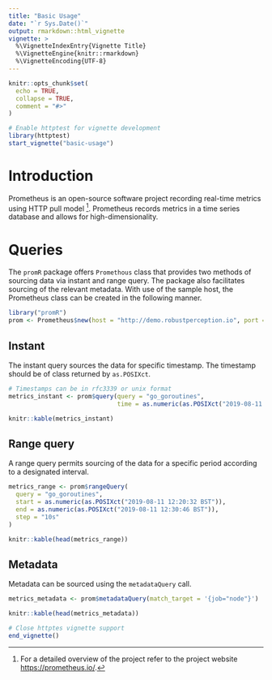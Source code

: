 ```yaml
---
title: "Basic Usage"
date: "`r Sys.Date()`"
output: rmarkdown::html_vignette
vignette: >
  %\VignetteIndexEntry{Vignette Title}
  %\VignetteEngine{knitr::rmarkdown}
  %\VignetteEncoding{UTF-8}
---
```


```r
knitr::opts_chunk$set(
  echo = TRUE,
  collapse = TRUE,
  comment = "#>"
)

# Enable httptest for vignette development
library(httptest)
start_vignette("basic-usage")
```

# Introduction

Prometheus is an open-source software project recording real-time metrics using HTTP pull model [^1]. Prometheus records metrics in a time series database and allows for high-dimensionality. 

# Queries

The `promR` package offers `Promethous` class that provides two methods of sourcing data via instant and range query. The package also facilitates sourcing of the relevant metadata. With use of the sample host, the Prometheus class can be created in the following manner.

```r
library("promR")
prom <- Prometheus$new(host = "http://demo.robustperception.io", port = 9090)
```


## Instant

The instant query sources the data for specific timestamp. The timestamp should be of class returned by `as.POSIXct`.

```r
# Timestamps can be in rfc3339 or unix format
metrics_instant <- prom$query(query = "go_goroutines", 
                              time = as.numeric(as.POSIXct("2019-08-11 12:25:57 BST")))
```

```r
knitr::kable(metrics_instant)
```

## Range query

A range query permits sourcing of the data for a specific period according to a designated interval.

```r
metrics_range <- prom$rangeQuery(
  query = "go_goroutines",
  start = as.numeric(as.POSIXct("2019-08-11 12:20:32 BST")),
  end = as.numeric(as.POSIXct("2019-08-11 12:30:46 BST")),
  step = "10s"
)
```

```r
knitr::kable(head(metrics_range))
```

## Metadata

Metadata can be sourced using the `metadataQuery` call.

```r
metrics_metadata <- prom$metadataQuery(match_target = '{job="node"}')
```

```r
knitr::kable(head(metrics_metadata))
```

[^1]: For a detailed overview of the project refer to the project website [https://prometheus.io/](https://prometheus.io/).

```r
# Close httptes vignette support
end_vignette()
```
